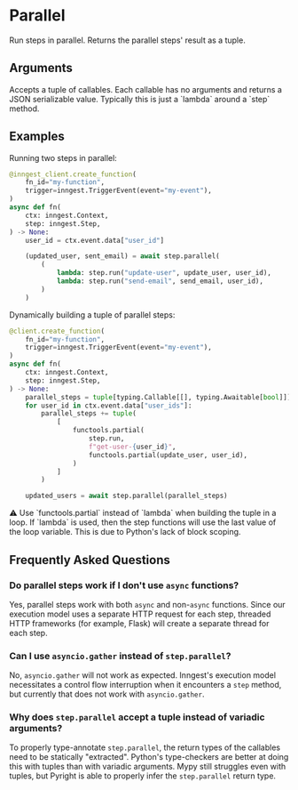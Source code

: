 
# Parallel <VersionBadge version="v0.3.0+" />

Run steps in parallel. Returns the parallel steps' result as a tuple.

## Arguments

<Properties>
  <Property name="callables" type="tuple[Callable[[], object], ...]" required>
    Accepts a tuple of callables. Each callable has no arguments and returns a JSON serializable value. Typically this is just a `lambda` around a `step` method.
  </Property>
</Properties>

## Examples

Running two steps in parallel:
```py
@inngest_client.create_function(
    fn_id="my-function",
    trigger=inngest.TriggerEvent(event="my-event"),
)
async def fn(
    ctx: inngest.Context,
    step: inngest.Step,
) -> None:
    user_id = ctx.event.data["user_id"]

    (updated_user, sent_email) = await step.parallel(
        (
            lambda: step.run("update-user", update_user, user_id),
            lambda: step.run("send-email", send_email, user_id),
        )
    )
```

Dynamically building a tuple of parallel steps:
```py
@client.create_function(
    fn_id="my-function",
    trigger=inngest.TriggerEvent(event="my-event"),
)
async def fn(
    ctx: inngest.Context,
    step: inngest.Step,
) -> None:
    parallel_steps = tuple[typing.Callable[[], typing.Awaitable[bool]]]()
    for user_id in ctx.event.data["user_ids"]:
        parallel_steps += tuple(
            [
                functools.partial(
                    step.run,
                    f"get-user-{user_id}",
                    functools.partial(update_user, user_id),
                )
            ]
        )

    updated_users = await step.parallel(parallel_steps)
```

<Callout variant="warning">
  <span className="text-yellow-300">⚠️</span> Use `functools.partial` instead of `lambda` when building the tuple in a loop. If `lambda` is used, then the step functions will use the last value of the loop variable. This is due to Python's lack of block scoping.
</Callout>

## Frequently Asked Questions

### Do parallel steps work if I don't use `async` functions?

Yes, parallel steps work with both `async` and non-`async` functions. Since our execution model uses a separate HTTP request for each step, threaded HTTP frameworks (for example, Flask) will create a separate thread for each step.

### Can I use `asyncio.gather` instead of `step.parallel`?

No, `asyncio.gather` will not work as expected. Inngest's execution model necessitates a control flow interruption when it encounters a `step` method, but currently that does not work with `asyncio.gather`.

### Why does `step.parallel` accept a tuple instead of variadic arguments?

To properly type-annotate `step.parallel`, the return types of the callables need to be statically "extracted". Python's type-checkers are better at doing this with tuples than with variadic arguments. Mypy still struggles even with tuples, but Pyright is able to properly infer the `step.parallel` return type.
